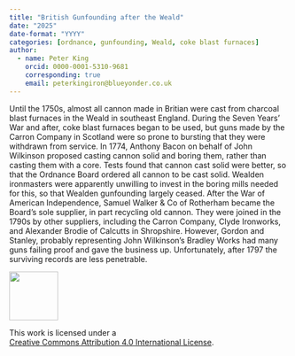 ```yaml
---
title: "British Gunfounding after the Weald"
date: "2025"
date-format: "YYYY"
categories: [ordnance, gunfounding, Weald, coke blast furnaces]
author: 
  - name: Peter King
    orcid: 0000-0001-5310-9681
    corresponding: true
    email: peterkingiron@blueyonder.co.uk
---
```


Until the 1750s, almost all cannon made in Britian were cast from charcoal blast furnaces in the Weald in southeast England.  During the Seven Years’ War and after, coke blast furnaces began to be used, but guns made by the Carron Company in Scotland were so prone to bursting that they were withdrawn from service.  In 1774, Anthony Bacon on behalf of John Wilkinson proposed casting cannon solid and boring them, rather than casting them with a core.  Tests found that cannon cast solid were better, so that the Ordnance Board ordered all cannon to be cast solid.  Wealden ironmasters were apparently unwilling to invest in the boring mills needed for this, so that Wealden gunfounding largely ceased.  After the War of American Independence, Samuel Walker & Co of Rotherham became the Board’s sole supplier, in part recycling old cannon.  They were joined in the 1790s by other suppliers, including the Carron Company, Clyde Ironworks, and Alexander Brodie of Calcutts in Shropshire.  However, Gordon and Stanley, probably representing John Wilkinson’s Bradley Works had many guns failing proof and gave the business up.  Unfortunately, after 1797 the surviving records are less penetrable.    

::: {layout="[ 20 , 85 ]"}

::: {#column-image}
[![](https://i.creativecommons.org/l/by/4.0/88x31.png){width=88}](http://creativecommons.org/licenses/by/4.0/)
:::

::: {#column-text}
This work is licensed under a<br>[Creative Commons Attribution 4.0 International License](https://creativecommons.org/licenses/by/4.0/).
:::

:::
